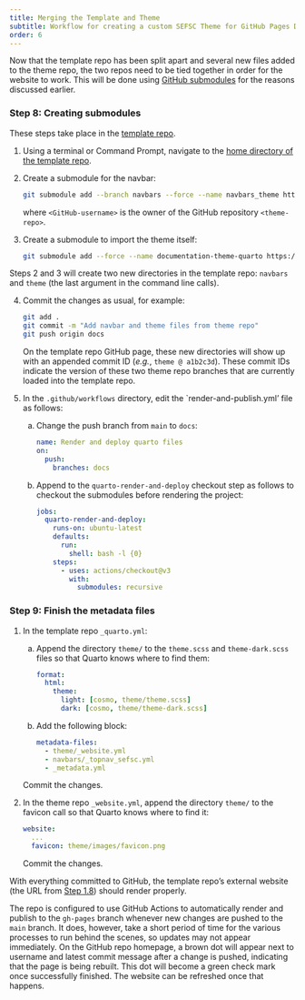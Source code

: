 ```yaml
---
title: Merging the Template and Theme
subtitle: Workflow for creating a custom SEFSC Theme for GitHub Pages Documentation Sites
order: 6
---
```


Now that the template repo has been split apart and several new files added to the theme repo, the two repos need to be tied together in order for the website to work. This will be done using [GitHub submodules](https://git-scm.com/book/en/v2/Git-Tools-Submodules){target="_blank"} for the reasons discussed earlier.

### Step 8: Creating submodules

These steps take place in the [template repo](template.qmd).

1. Using a terminal or Command Prompt, navigate to the [home directory of the template repo](template.qmd#step-2-clone-this-new-repo-locally).

2. Create a submodule for the navbar:

   ```bash
   git submodule add --branch navbars --force --name navbars_theme https://github.com/<GitHub-username>/<theme-repo> navbars
   ```

   where `<GitHub-username>` is the owner of the GitHub repository `<theme-repo>`.

3. Create a submodule to import the theme itself:

   ```bash
   git submodule add --force --name documentation-theme-quarto https://github.com/<GitHub-username>/<theme-repo> theme
   ```

Steps 2 and 3 will create two new directories in the template repo: `navbars` and `theme` (the last argument in the command line calls).

4. Commit the changes as usual, for example:

   ```bash
   git add .
   git commit -m "Add navbar and theme files from theme repo"
   git push origin docs
   ```

   On the template repo GitHub page, these new directories will show up with an appended commit ID (*e.g.*, `theme @ a1b2c3d`). These commit IDs indicate the version of these two theme repo branches that are currently loaded into the template repo.

5. In the `.github/workflows` directory, edit the `render-and-publish.yml' file as follows:

   a. Change the push branch from `main` to `docs`:
      
      ```yml
      name: Render and deploy quarto files
      on:
        push:
          branches: docs
      ```


    b. Append to the `quarto-render-and-deploy` checkout step as follows to checkout the submodules before rendering the project:

        ```yml
        jobs:
          quarto-render-and-deploy:
            runs-on: ubuntu-latest
            defaults:
              run:
                shell: bash -l {0}
            steps:
              - uses: actions/checkout@v3
                with:
                  submodules: recursive
        ```

### Step 9: Finish the metadata files

1. In the template repo `_quarto.yml`:

   a. Append the directory `theme/` to the `theme.scss` and `theme-dark.scss` files so that Quarto knows where to find them:

      ```yml
      format:
        html:
          theme:
            light: [cosmo, theme/theme.scss] 
            dark: [cosmo, theme/theme-dark.scss]
      ```

   b. Add the following block:

      ```yml
      metadata-files:
        - theme/_website.yml
        - navbars/_topnav_sefsc.yml
        - _metadata.yml
      ```

   Commit the changes.

2. In the theme repo `_website.yml`, append the directory `theme/` to the favicon call so that Quarto knows where to find it:

   ```yml
   website: 
     ...
     favicon: theme/images/favicon.png
   ```

   Commit the changes.

With everything committed to GitHub, the template repo's external website (the URL from [Step 1.8](template.qmd#creating-the-documentation-template)) should render properly.

:::{.callout-tip}
The repo is configured to use GitHub Actions to automatically render and publish to the `gh-pages` branch whenever new changes are pushed to the `main` branch. It does, however, take a short period of time for the various processes to run behind the scenes, so updates may not appear immediately. On the GitHub repo homepage, a brown dot will appear next to username and latest commit message after a change is pushed, indicating that the page is being rebuilt. This dot will become a green check mark once successfully finished. The website can be refreshed once that happens.
:::